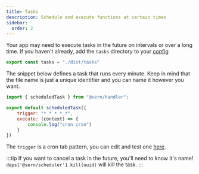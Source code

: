```yaml
---
title: Tasks 
description: Schedule and execute functions at certain times
sidebar:
  order: 2
---
```


Your app may need to execute tasks in the future on intervals or over a long time. 
 If you haven't already, add the `tasks` directory to your [config](/v4/reference/config)

```js
export const tasks = "./dist/tasks"
```

The snippet below defines a task that runs every minute. Keep in mind that the file name is just a unique identifier and you can name it however you want.
```js title="./src/tasks/every-minute.js"
import { scheduledTask } from "@sern/handler";

export default scheduledTask({
    trigger: "* * * * *", 
    execute: (context) => {
        console.log("cron cron")
    }
})
```

The `trigger` is a cron tab pattern, you can edit and test one [here](https://crontab.guru/).

:::tip 
If you want to cancel a task in the future, you'll need to know it's name! 
`deps['@sern/scheduler'].kill(uuid)` will kill the task. 
:::
